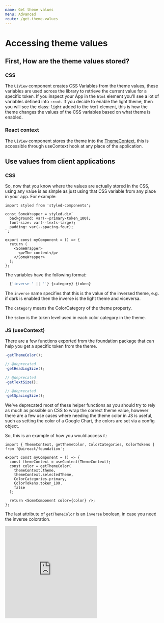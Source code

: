 ```yaml
---
name: Get theme values
menu: Advanced
route: /get-theme-values
---
```



# Accessing theme values

<UiLineSeparator />

## First, How are the theme values stored?

### CSS

The `UiView` component creates CSS Variables from the theme values, these variables are used across the library to retrieve the current value for a specific token.
If you inspect your App in the `html` element you'll see a lot of variables defined into `:root`. If you decide to enable the light theme, then
you will see the class: `light` added to the `html` element, this is how the theme changes the values of the CSS variables
based on what theme is enabled.

### React context

The `UiView` component stores the theme into the [ThemeContext](https://github.com/inavac182/uireact/blob/main/packages/view/src/ui-view.tsx#L80), this is accessible through useContext hook at any place of the application.

## Use values from client applications

### CSS

So, now that you know where the values are actually stored in the CSS, using any value is as simple as just using that
CSS variable from any place in your app. For example:

```tsx
import styled from 'styled-components';

const SomeWrapper = styled.div`
  background: var(--primary-token_100);
  font-size: var(--texts-large);
  padding: var(--spacing-four);
`;

export const myComponent = () => {
  return (
    <SomeWrapper>
      <p>The content</p>
    </SomeWrapper>
  );
};
```

The variables have the following format:

```ts
--{'inverse-' || ''}-{category}-{token}
```

The `inverse` name specifies that this is the value of the inversed theme, e.g. if dark is enabled then the inverse is the light theme and viceversa.

The `category` means the ColorCategory of the theme property.

The `token` is the token level used in each color category in the theme.

### JS (useContext)

There are a few functions exported from the foundation package that can help you get a specific token from the theme.

```ts
-getThemeColor();

// @deprecated
-getHeadingSize();

// @deprecated
-getTextSize();

// @deprecated
-getSpacingSize();
```

We've deprecated most of these helper functions as you should try to rely as much as possible on CSS to wrap the correct theme value,
however there are a few use cases where needing the theme color in JS is useful, such as setting the color of a Google Chart, the colors
are set via a config object.

So, this is an example of how you would access it:

```tsx
import { ThemeContext, getThemeColor, ColorCategories, ColorTokens } from '@uireact/foundation';

export const myComponent = () => {
  const themeContext = useContent(ThemeContext);
  const color = getThemeColor(
    themeContext.theme,
    themeContext.selectedTheme,
    ColorCategories.primary,
    ColorTokens.token_100,
    false
  );

  return <SomeComponent color={color} />;
};
```

The last attribute of `getThemeColor` is an `inverse` boolean, in case you need the inverse coloration.

<iframe
  src="https://giphy.com/embed/pynZagVcYxVUk"
  width="300"
  height="300"
  frameBorder="0"
  class="giphy-embed"
  allowFullScreen
></iframe>
